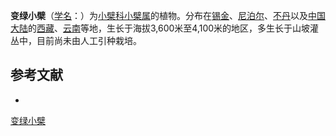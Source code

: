 {{Speciesbox
| name = 变绿小檗
| status = 
| status_system = 
| image =
| genus = Berberis
| species = virescens
| authority = Hook. f.
}}

'''变绿小檗'''（[[学名|学名]]：{{lang|la|''Berberis virescens''}}）为[[小檗科|小檗科]][[小檗属|小檗属]]的植物。分布在[[锡金|锡金]]、[[尼泊尔|尼泊尔]]、[[不丹|不丹]]以及[[中国大陆|中国大陆]]的[[西藏|西藏]]、[[云南|云南]]等地，生长于海拔3,600米至4,100米的地区，多生长于山坡灌丛中，目前尚未由人工引种栽培。

== 参考文献 ==
<div class="references-small">
* {{cite web| url =http://www.bioinfo.cn/db05/KmzwSpecies.php?action=view&id=1578| title =变绿小檗| work =《中国高等植物数据库全库》| publisher =中国科学院微生物研究所| author =昆明植物研究所| accessdate =2009-02-22| deadurl =yes| archiveurl =https://web.archive.org/web/20160305002247/http://www.bioinfo.cn/db05/KmzwSpecies.php?action=view&id=1578| archivedate =2016-03-05}}
</div>
{{Taxonbar|from=Q10912892}}

[[Category:小檗属|变绿小檗]]


{{植物小作品}}